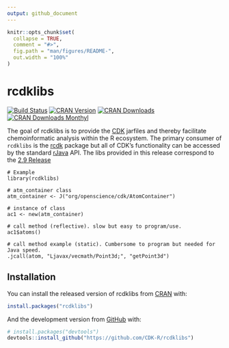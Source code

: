 ```yaml
---
output: github_document
---
```


<!-- README.md is generated from README.Rmd. Please edit that file -->

```r
knitr::opts_chunk$set(
  collapse = TRUE,
  comment = "#>",
  fig.path = "man/figures/README-",
  out.width = "100%"
)
```

# rcdklibs

<!-- badges: start -->
[![Build Status](https://api.travis-ci.org/CDK-R/rcdklibs.svg?branch=master)](https://travis-ci.org/CDK-R/rcdklibs)
[![CRAN Version](https://www.r-pkg.org/badges/version/rcdklibs?color=green)](https://cran.r-project.org/package=rcdklibs)
[![CRAN Downloads](http://cranlogs.r-pkg.org/badges/grand-total/rcdklibs?color=green)](https://cran.r-project.org/package=rcdklibs)
[![CRAN Downloads Monthyl](http://cranlogs.r-pkg.org/badges/last-month/rcdklibs?color=green)](https://cran.r-project.org/package=rcdklibs)
<!-- badges: end -->

The goal of rcdklibs is to provide the [CDK](https://github.com/cdk/cdk) jarfiles
and thereby facilitate chemoinformatic analysis within the R ecosystem. The 
primary consumer of `rcdklibs` is the [rcdk](https://github.com/CDK-R/cdkr) package
but all of CDK's functionality can be accessed by the standard [rJava]( https://CRAN.R-project.org/package=rJava)
API. The libs provided in this release correspond to the [2.9 Release](https://github.com/cdk/cdk/releases/tag/cdk-2.9)


```
# Example
library(rcdklibs)

# atm_container class
atm_container <- J("org/openscience/cdk/AtomContainer")

# instance of class
ac1 <- new(atm_container)

# call method (reflective). slow but easy to program/use.
ac1$atoms()

# call method example (static). Cumbersome to program but needed for Java speed.
.jcall(atom, "Ljavax/vecmath/Point3d;", "getPoint3d")

```



## Installation

You can install the released version of rcdklibs from [CRAN](https://CRAN.R-project.org) with:

``` r
install.packages("rcdklibs")
```

And the development version from [GitHub](https://github.com/) with:

``` r
# install.packages("devtools")
devtools::install_github("https://github.com/CDK-R/rcdklibs")
```

